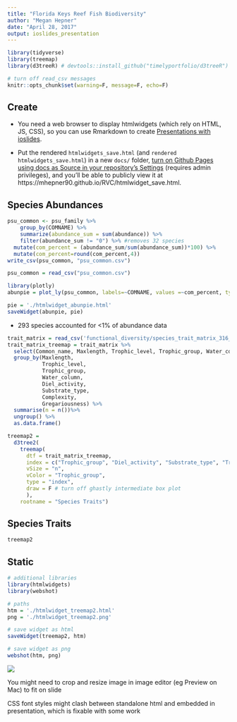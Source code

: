 ```yaml
---
title: "Florida Keys Reef Fish Biodiversity"
author: "Megan Hepner"
date: "April 28, 2017"
output: ioslides_presentation
---
```


```r
library(tidyverse)
library(treemap)
library(d3treeR) # devtools::install_github("timelyportfolio/d3treeR")

# turn off read_csv messages
knitr::opts_chunk$set(warning=F, message=F, echo=F)
```

## Create

- You need a web browser to display htmlwidgets (which rely on HTML, JS, CSS), so you can use Rmarkdown to create [Presentations with ioslides](http://rmarkdown.rstudio.com/ioslides_presentation_format.html).

- Put the rendered `htmlwidgets_save.html` (and `rendered htmlwidgets_save.html`) in a new `docs/` folder, [turn on Github Pages using docs as Source in your repository's Settings](https://github.com/blog/2233-publish-your-project-documentation-with-github-pages) (requires admin privileges), and you'll be able to publicly view it at https://mhepner90.github.io/RVC/htmlwidget_save.html.

## Species Abundances 

```r
psu_common <- psu_family %>%
    group_by(COMNAME) %>%
    summarize(abundance_sum = sum(abundance)) %>%
    filter(abundance_sum != "0") %>% #removes 32 species 
  mutate(com_percent = (abundance_sum/sum(abundance_sum))*100) %>%
  mutate(com_percent=round(com_percent,4))
write_csv(psu_common, "psu_common.csv")

psu_common = read_csv("psu_common.csv")

library(plotly)
abunpie = plot_ly(psu_common, labels=~COMNAME, values =~com_percent, type="pie")

pie = './htmlwidget_abunpie.html'
saveWidget(abunpie, pie)

```

- 293 species accounted for <1% of abundance data

```r
trait_matrix = read_csv('functional_diversity/species_trait_matrix_316_spp.csv')
trait_matrix_treemap = trait_matrix %>%
  select(Common_name, Maxlength, Trophic_level, Trophic_group, Water_column,Diel_activity,Substrate_type,Complexity, Gregariousness) %>% 
  group_by(Maxlength,
           Trophic_level,
           Trophic_group,
           Water_column,
           Diel_activity,
           Substrate_type,
           Complexity,
           Gregariousness) %>%
  summarise(n = n())%>% 
  ungroup() %>%
  as.data.frame()

treemap2 = 
  d3tree2(
    treemap(
      dtf = trait_matrix_treemap,
      index = c("Trophic_group", "Diel_activity", "Substrate_type", "Trophic_level", "Water_column","Maxlength","Complexity","Gregariousness"),
      vSize = "n", 
      vColor = "Trophic_group",
      type = "index",
      draw = F # turn off ghastly intermediate box plot
      ),
    rootname = "Species Traits")
```

## Species Traits

```r
treemap2
```

## Static

```r
# additional libraries
library(htmlwidgets)
library(webshot)

# paths
htm = './htmlwidget_treemap2.html'
png = './htmlwidget_treemap2.png'

# save widget as html
saveWidget(treemap2, htm)

# save widget as png
webshot(htm, png)
```

![](./htmlwidget_treemap2.png)

You might need to crop and resize image in image editor (eg Preview on Mac) to fit on slide

CSS font styles might clash between standalone html and embedded in presentation, which is fixable with some work

